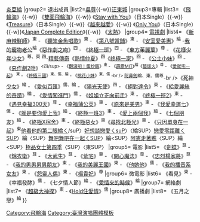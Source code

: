 {{Navbox
|name=飛輪海
|title=[[飛輪海]]
|group1= 現任成員
|list1=[[辰亦儒]]{{-w}} [[炎亞綸]]
|group2= 退出成員
|list2=[[吳尊]]{{-w}}[[汪東城]]
|group3=專輯
|list3= 《[[飛輪海 (專輯)|飛輪海]]》{{-w}} 《[[雙面飛輪海]]》{{-w}} 《[[Stay with You]]》（日本Single）{{-w}} 《[[Treasure (飛輪海單曲)|Treasure]]》（日本Single）{{-w}}《[[越來越愛]]》{{-w}}  《[[Only You (飛輪海歌曲)|Only You]]》（日本Single）{{-w}}《[[Japan Complete Edition]]》{{-w}}  《[[太熱]]》
|group4= [[飛輪海#電視劇|電視劇]]
|list4= 《[[新麻辣鮮師]]》<sup>東</sup> - 《[[聽笨金魚唱歌]]》<sup>東</sup> - 《[[第八號當鋪]]》<sup>東</sup> - 《[[安室愛美惠]]》<sup>綸</sup> -[[我的寵物老公]]<sup>綸</sup>《[[惡作劇之吻]]》<sup>四</sup> - 《[[終極一班]]》<sup>四</sup> - 《[[東方茱麗葉]]》<sup>尊</sup> - 《[[花樣少年少女]]》<sup>尊、東</sup> <sup>四</sup>-[[ 精藝傳奇]]《[[熱情仲夏]]》<sup>四</sup>《[[終極一家]]》<sup>四</sup> - 《[[公主小妹]]》<sup>四</sup> - 《[[惡作劇2吻]]》<sup><四/sup> - 《[[翻滾吧！蛋炒飯]]》<sup>東</sup> - 《[[霹靂MIT]]》<sup>綸</sup>《[[籃球火]]》<sup>尊</sup> - 《[[愛就宅一起]]》 <sup>東</sup> - 《[[終極三國]]》<sup>東、儒、綸</sup> - 《[[桃花小妹]]》<sup>東、儒</sup> -br /> [[阿鼻劍]]綸、東、儒尊</sup>-br />《[[死神少女]]》<sup>綸</sup> - 《[[愛似百匯]]》<sup>儒、綸</sup> - 《[[陽光天使]]》<sup>四</sup> - 《[[絕對達令]]》<sup>東</sup> - 《[[給愛麗絲的奇蹟]]》<sup>綸</sup> - 《[[愛情闖進門]]》<sup>儒</sup> - 《[[姐姐立正向前走]]》<sup>東</sup> - 《[[終極一班2]]》<sup>東</sup> - 《[[遇見幸福300天]]》<sup>尊</sup> - 《[[幸福蒲公英]]》<sup>東</sup> - 《[[原來是美男 (台灣電視劇)|原來是美男]]》<sup>東</sup> - 《[[我愛幸運七]]》<sup>儒</sup> - 《[[就是要你愛上我]]》<sup>綸</sup> - 《[[終極一班3]]》<sup>東</sup> - 《[[愛上兩個我]]》<sup>綸</sup> - 《[[七個朋友]]》<sup>綸</sup> - 《[[終極X宿舍]]》<sup>東</sup> -《[[終極惡女]]》<sup>東</sup>《[[尋找北極光]]》<sup>東</sup> - 《[[只因單身在一起]]》<sup>東</sup>[[他看他的第二眼綸]]ㄑ/suP〉[[好想談戀愛]]ㄑsuP〉〈綸SUP〉[[戀愛零距離]]ㄑSUP〉綸〈SUP〉[[舞吧舞吧在一起]]ㄑSUP〉綸<SUP〉[[阿憲走著瞧]]〈SUP〉綸<SUP〉[[極品女士第四季]]〈SUP〉〈東SUP〉
|group5= 電影
|list5= 《[[劍蝶]]》<sup>尊</sup> - 《[[錦衣衛 (2010年電影)|錦衣衛]]》<sup>尊</sup> - 《[[大武生]]》<sup>尊</sup> - 《[[紫宅]]》<sup>東</sup> - 《[[開心魔法]]》<sup>尊</sup> - 《[[忠烈楊家將]]》<sup>尊</sup> - 《[[我的男男男男朋友]]》<sup>東</sup> - 《[[我的美麗王國]]》<sup>東</sup> - 《[[他她他]]》<sup>儒</sup> - 《[[我的播音系女友]]》<sup>東</sup> - 《[[怨靈人偶]]》<sup>東</sup> - 《[[楊貴妃 (2014年電影)|楊貴妃]]》<sup>尊</sup> 
|group6= 微電影
|list6=  《看見》<sup>東</sup> - 《幸福發酵》<sup>儒</sup> - 《七夕情人節》<sup>綸</sup>  - 《[[愛情來的時候]]》<sup>綸</sup>
|group7= 網絡劇
|list7= 《[[超級大神探]]》<sup>東</sup> - 《[[Hold住愛情]]》<sup>儒</sup> 
|group8= 廣播劇
|list8= 《五月之戀》<sup>綸</sup>
}}
<noinclude>
{{collapsible option}}
[[Category:飛輪海]]
[[Category:臺灣演唱團體模板‎]]
</noinclude>